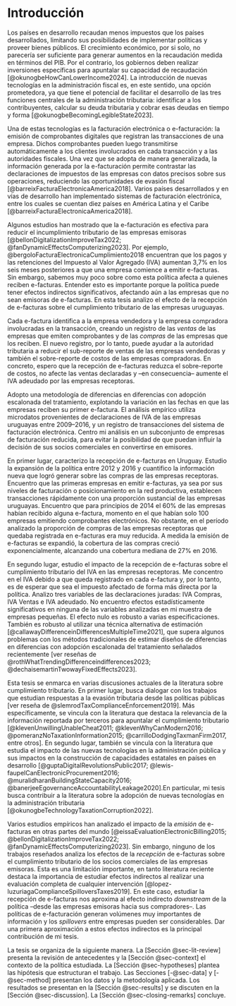 \pagenumbering{arabic}
\setcounter{page}{1}

# Introducción {#sec-intro}

Los países en desarrollo recaudan menos impuestos que los países desarrollados, limitando sus posibilidades de implementar políticas y proveer bienes públicos. El crecimiento económico, por si solo, no parecería ser suficiente para generar aumentos en la recaudación medida en términos del PIB. Por el contrario, los gobiernos deben realizar inversiones específicas para apuntalar su capacidad de recaudación [@okunogbeHowCanLowerIncome2024]. La introducción de nuevas tecnologías en la administración fiscal es, en este sentido, una opción prometedora, ya que tiene el potencial de facilitar el desarrollo de las tres funciones centrales de la administración tributaria: identificar a los contribuyentes, calcular su deuda tributaria y cobrar esas deudas en tiempo y forma [@okunogbeBecomingLegibleState2023].

Una de estas tecnologías es la facturación electrónica o e-facturación: la emisión de comprobantes digitales que registran las transacciones de una empresa. Dichos comprobantes pueden luego transmitirse automáticamente a los clientes involucrados en cada transacción y a las autoridades fiscales. Una vez que se adopta de manera generalizada, la información generada por la e-facturación permite contrastar las declaraciones de impuestos de las empresas con datos precisos sobre sus operaciones, reduciendo las oportunidades de evasión fiscal [@barreixFacturaElectronicaAmerica2018]. Varios países desarrollados y en vías de desarrollo han implementado sistemas de facturación electrónica, entre los cuales se cuentan diez países en América Latina y el Caribe [@barreixFacturaElectronicaAmerica2018]. 

Algunos estudios han mostrado que la e-facturación es efectiva para reducir el incumplimiento tributario de las empresas emisoras [@bellonDigitalizationImproveTax2022; @fanDynamicEffectsComputerizing2023]. Por ejemplo, @bergoloFacturaElectronicaCumplimiento2018 encuentran que los pagos y las retenciones del Impuesto al Valor Agregado (IVA) aumentan 3,7% en los seis meses posteriores a que una empresa comience a emitir e-facturas. Sin embargo, sabemos muy poco sobre como esta política afecta a quienes reciben e-facturas. Entender esto es importante porque la política puede tener efectos indirectos significativos, afectando aún a las empresas que no sean emisoras de e-facturas. En esta tesis analizo el efecto de la recepción de e-facturas sobre el cumplimiento tributario de las empresas uruguayas.

Cada e-factura identifica a la empresa vendedora y la empresa compradora involucradas en la transacción, creando un registro de las *ventas* de las empresas que emiten comprobantes y de las *compras* de las empresas que los reciben. El nuevo registro, por lo tanto, puede ayudar a la autoridad tributaria a reducir el sub-reporte de ventas de las empresas vendedoras y también el sobre-reporte de costos de las empresas compradoras. En concreto, espero que la recepción de e-facturas reduzca el sobre-reporte de costos, no afecte las ventas declaradas y –en consecuencia– aumente el IVA adeudado por las empresas receptoras.

Adopto una metodología de diferencias en diferencias con adopción escalonada del tratamiento, explotando la variación en las fechas en que las empresas reciben su primer e-factura. El análisis empírico utiliza microdatos provenientes de declaraciones de IVA de las empresas uruguayas entre 2009–2016, y un registro de transacciones del sistema de facturación electrónica. Centro mi análisis en un subconjunto de empresas de facturación reducida, para evitar la posibilidad de que puedan influir la decisión de sus socios comerciales en convertirse en emisores.

En primer lugar, caracterizo la recepción de e-facturas en Uruguay. Estudio la expansión de la política entre 2012 y 2016 y cuantifico la información nueva que logró generar sobre las compras de las empresas receptoras. Encuentro que las primeras empresas en emitir e-facturas, ya sea por sus niveles de facturación o posicionamiento en la red productiva, establecen transacciones rápidamente con una proporción sustancial de las empresas uruguayas. Encuentro que para principios de 2014 el 60% de las empresas habían recibido alguna e-factura, momento en el que habían solo 100 empresas emitiendo comprobantes electrónicos. No obstante, en el período analizado la proporción de compras de las empresas receptoras que quedaba registrada en e-facturas era muy reducida. A medida la emisión de e-facturas se expandió, la cobertura de las compras creció exponencialmente, alcanzando una cobertura mediana de 27% en 2016.

En segundo lugar, estudio el impacto de la recepción de e-facturas sobre el cumplimiento tributario del IVA en las empresas receptoras. Me concentro en el IVA debido a que queda registrado en cada e-factura y, por lo tanto, es de esperar que sea el impuesto afectado de forma más directa por la política. Analizo tres variables de las declaraciones juradas: IVA Compras, IVA Ventas e IVA adeudado. No encuentro efectos estadísticamente significativos en ninguna de las variables analizadas en mi muestra de empresas pequeñas. El efecto nulo es robusto a varias especificaciones. También es robusto al utilizar una técnica alternativa de estimación [@callawayDifferenceinDifferencesMultipleTime2021], que supera algunos problemas con los métodos tradicionales de estimar diseños de diferencias en diferencias con adopción escalonada del tratamiento señalados recientemente [ver reseñas de @rothWhatTrendingDifferenceindifferences2023; @dechaisemartinTwowayFixedEffects2023]. 

Esta tesis se enmarca en varias discusiones actuales de la literatura sobre cumplimiento tributario. En primer lugar, busca dialogar con los trabajos que estudian respuestas a la evasión tributaria desde las políticas públicas [ver reseña de @slemrodTaxComplianceEnforcement2019]. Más específicamente, se vincula con la literatura que destaca la relevancia de la información reportada por terceros para apuntalar el cumplimiento tributario [@klevenUnwillingUnableCheat2011; @klevenWhyCanModern2016; @pomeranzNoTaxationInformation2015; @carrilloDodgingTaxmanFirm2017, entre otros]. En segundo lugar, también se vincula con la literatura que estudia el impacto de las nuevas tecnologías en la administración pública y sus impactos en la construcción de capacidades estatales en países en desarrollo [@guptaDigitalRevolutionsPublic2017; @lewis-faupelCanElectronicProcurement2016; @muralidharanBuildingStateCapacity2016; @banerjeeEgovernanceAccountabilityLeakage2020].En particular, mi tesis busca contribuir a la literatura sobre la adopción de nuevas tecnologías en la administración tributaria [@okunogbeTechnologyTaxationCorruption2022].

Varios estudios empíricos han analizado el impacto de la *emisión* de e-facturas en otras partes del mundo [@eissaEvaluationElectronicBilling2015; @bellonDigitalizationImproveTax2022; @fanDynamicEffectsComputerizing2023]. Sin embargo, ninguno de los trabajos reseñados analiza los efectos de la *recepción* de e-facturas sobre el cumplimiento tributario de los socios comerciales de las empresas emisoras. Esta es una limitación importante, en tanto literatura reciente destaca la importancia de estudiar efectos indirectos al realizar una evaluación completa de cualquier intervención [@lopez-luzuriagaComplianceSpilloversTaxes2019]. En este caso, estudiar la recepción de e-facturas nos aproxima al efecto indirecto *downstream* de la política –desde las empresas emisoras hacia sus compradores–. Las políticas de e-facturación generan volúmenes muy importantes de información y los *spillovers* entre empresas pueden ser considerables. Dar una primera aproximación a estos efectos indirectos es la principal contribución de mi tesis.

La tesis se organiza de la siguiente manera. La [Sección @sec-lit-review] presenta la revisión de antecedentes y la [Sección @sec-context] el contexto de la política estudiada. La [Sección @sec-hypotheses] plantea las hipótesis que estructuran el trabajo. Las Secciones [-@sec-data] y [-@sec-method] presentan los datos y la metodología aplicada. Los resultados se presentan en la [Sección @sec-results] y se discuten en la [Sección @sec-discussion]. La [Sección @sec-closing-remarks] concluye.
